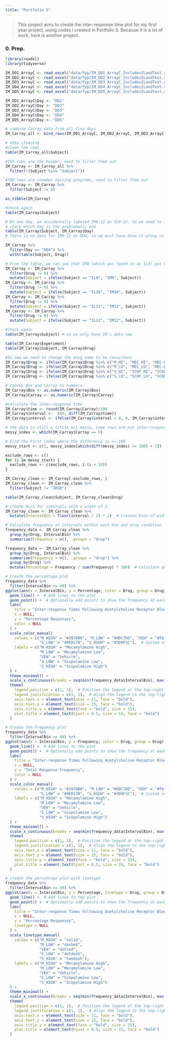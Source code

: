 ```yaml
---
title: "Portfolio 5"
---
```


> This project aims to create the inter-response time plot for my first year project, using codes I created in Portfolio 3. Because it is a lot of work, here is another project.

### 0. Prep.
```r
library(readxl)
library(tidyverse)

IM_DD1_ArrayC <- read_excel("data/fyp/IM_DD1_ArrayC_IncludesILandTest.xlsx")
IM_DD2_ArrayC <- read_excel("data/fyp/IM_DD2_ArrayC_IncludesILandTest.xlsx")
IM_DD3_ArrayC <- read_excel("data/fyp/IM_DD3_ArrayC_IncludesILandTest.xlsx")
IM_DD4_ArrayC <- read_excel("data/fyp/IM_DD4_ArrayC_IncludesILandTest.xlsx")
IM_DD5_ArrayC <- read_excel("data/fyp/IM_DD5_ArrayC_IncludesILandTest.xlsx")
```

```r
IM_DD1_ArrayC$Day <- "DD1"
IM_DD2_ArrayC$Day <- "DD2"
IM_DD3_ArrayC$Day <- "DD3"
IM_DD4_ArrayC$Day <- "DD4"
IM_DD5_ArrayC$Day <- "DD5"

# combine Carray data from all five days
IM_Carray_all <- bind_rows(IM_DD1_ArrayC, IM_DD2_ArrayC, IM_DD3_ArrayC, IM_DD4_ArrayC, IM_DD5_ArrayC)

# data cleaning
#clean the rows
table(IM_Carray_all$Subject) 

#155 rows are the header, need to filter them out
IM_Carray <- IM_Carray_all %>%
  filter(!(Subject %in% "Subject"))

#790 rows are chamber testing programs, need to filter them out
IM_Carray <- IM_Carray %>%
  filter(Subject != 0)

as_tibble(IM_Carray)

#check again 
table(IM_Carray$Subject) 

# On one day, we accidentally labeled IM9-12 as IL9-12. So we need to find the day and fix the data.
# check which day is the problematic one
table(IM_Carray$Subject, IM_Carray$Day)
# There is no data for IM9-12 on DD4, so we must have done it wrong on this day.

IM_Carray %>%
  filter(Day == "DD4") %>%
  with(table(Subject, Drug))

# From the table, we can see that IM9 (which was typed in as IL9) got VEH, IM10 got S_LO, IM11 got S_LO, and IM12 got VEH, which is consistent with what we have in the injection schedule. So now, we need to change the subject name to the right names, and filter out IL's data.
IM_Carray <- IM_Carray %>%
  filter(Drug != 0) %>%
  mutate(Subject = ifelse(Subject == "IL9", "IM9", Subject))
IM_Carray <- IM_Carray %>%
  filter(Drug != 0) %>%
  mutate(Subject = ifelse(Subject == "IL10", "IM10", Subject))
IM_Carray <- IM_Carray %>%
  filter(Drug != 0) %>%
  mutate(Subject = ifelse(Subject == "IL11", "IM11", Subject))
IM_Carray <- IM_Carray %>%
  filter(Drug != 0) %>%
  mutate(Subject = ifelse(Subject == "IL12", "IM12", Subject))

#check again 
table(IM_Carray$Subject) # so we only have IM's data now

table(IM_Carray$Experiment)
table(IM_Carray$Subject, IM_Carray$Drug)

#So now we need to change the drug name to be consistent
IM_Carray$Drug <- ifelse(IM_Carray$Drug %in% c("M_HI", "MEC_HI", "MEC-HI"), "M_HIGH", IM_Carray$Drug)
IM_Carray$Drug <- ifelse(IM_Carray$Drug %in% c("M_LO", "MEC_LO", "MEC-LO", "MEC-LOW"), "M_LOW", IM_Carray$Drug)
IM_Carray$Drug <- ifelse(IM_Carray$Drug %in% c("S_HI", "SCOP_HI", "SCOP-HI"), "S_HIGH", IM_Carray$Drug)
IM_Carray$Drug <- ifelse(IM_Carray$Drug %in% c("S_LO", "SCOP_LO", "SCOP-LOW", "SCP-LOW", "SCOP-LO"), "S_LOW", IM_Carray$Drug)

# convey Box and Carray to numbers
IM_Carray$Box <- as.numeric(IM_Carray$Box)
IM_Carray$Carray <- as.numeric(IM_Carray$Carray)

#calculate the inter-response time
IM_Carray$time <- round(IM_Carray$Carray)/100 
IM_Carray$interval <-  c(0, diff(IM_Carray$time))
IM_Carray$interval <- ifelse(IM_Carray$interval < 0, 0, IM_Carray$interval)

# the data is still a little bit messy, some rows are not inter-response time. I have no idea how to filter them out more efficiently, so here it is.
messy_index <- which(IM_Carray$Carray == 0)

# Find the first index where the difference is >= 100
messy_start <- c(1, messy_index[which(diff(messy_index) >= 100) + 1])

exclude_rows <- c()
for (i in messy_start) {
  exclude_rows <- c(exclude_rows, i:(i + 10))
}

IM_Carray_clean <- IM_Carray[-exclude_rows, ]
IM_Carray_clean <- IM_Carray_clean %>%
  filter(Subject != "IM10")

table(IM_Carray_clean$Subject, IM_Carray_clean$Drug)
```

```r
# Create bins for intervals with a width of 2
IM_Carray_clean <- IM_Carray_clean %>%
  mutate(IntervalBin = floor(interval / 2) * 2)  # Creates bins of width 2

# Calculate frequency of intervals within each bin and drug condition
frequency_data <- IM_Carray_clean %>%
  group_by(Drug, IntervalBin) %>%
  summarise(Frequency = n(), .groups = "drop")

frequency_data <- IM_Carray_clean %>%
  group_by(Drug, IntervalBin) %>%
  summarise(Frequency = n(), .groups = "drop") %>%
  group_by(Drug) %>%
  mutate(Percentage = Frequency / sum(Frequency) * 100)  # Calculate percentage

# Create the percentage plot
frequency_data %>%
  filter(IntervalBin <= 40) %>%
ggplot(aes(x = IntervalBin, y = Percentage, color = Drug, group = Drug)) +
  geom_line() +  # Add lines to the plot
  geom_point() +  # Optionally add points to show the frequency at each bin
  labs(
    title = "Inter-response Times Following Acetylcholine Receptor Blockade",
    x = NULL,
    y = "Percentage Responses",
    color = NULL
  ) +
  scale_color_manual(
    values = c("M_HIGH" = "#397DB0", "M_LOW" = "#9DC7DD", "VEH" = "#fbf0d9", 
               "S_LOW" = "#9ED17B", "S_HIGH" = "#3D9F3C"),  # Custom colors
    labels = c("M_HIGH" = "Mecamylamine High", 
               "M_LOW" = "Mecamylamine Low", 
               "VEH" = "Vehicle", 
               "S_LOW" = "Scopolamine Low", 
               "S_HIGH" = "Scopolamine High")
  ) +
  theme_minimal() +
  scale_x_continuous(breaks = seq(min(frequency_data$IntervalBin), max(frequency_data$IntervalBin), by = 2)) +  # Set x-axis breaks at intervals of 2
  theme(
    legend.position = c(1, 1),  # Position the legend at the top-right corner
    legend.justification = c(1, 1),  # Align the legend to the top-right corner
    axis.text.x = element_text(size = 11, face = "bold"), 
    axis.text.y = element_text(size = 15, face = "bold"),  
    axis.title.y = element_text(face = "bold", size = 15), 
    plot.title = element_text(hjust = 0.5, size = 15, face = "bold")
  )

# Create the Frequency plot
frequency_data %>%
  filter(IntervalBin <= 40) %>%
ggplot(aes(x = IntervalBin, y = Frequency, color = Drug, group = Drug)) +
  geom_line() +  # Add lines to the plot
  geom_point() +  # Optionally add points to show the frequency at each bin
  labs(
    title = "Inter-response Times Following Acetylcholine Receptor Blockade",
    x = NULL,
    y = "Total Response Frequency",
    color = NULL
  ) +
  scale_color_manual(
    values = c("M_HIGH" = "#397DB0", "M_LOW" = "#9DC7DD", "VEH" = "#fbf0d9", 
               "S_LOW" = "#9ED17B", "S_HIGH" = "#3D9F3C"),  # Custom colors
    labels = c("M_HIGH" = "Mecamylamine High", 
               "M_LOW" = "Mecamylamine Low", 
               "VEH" = "Vehicle", 
               "S_LOW" = "Scopolamine Low", 
               "S_HIGH" = "Scopolamine High")
  ) +
  theme_minimal() +
  scale_x_continuous(breaks = seq(min(frequency_data$IntervalBin), max(frequency_data$IntervalBin), by = 2)) +  # Set x-axis breaks at intervals of 2
  theme(
    legend.position = c(1, 1),  # Position the legend at the top-right corner
    legend.justification = c(1, 1),  # Align the legend to the top-right corner
    axis.text.x = element_text(size = 11, face = "bold"), 
    axis.text.y = element_text(size = 15, face = "bold"),  
    axis.title.y = element_text(face = "bold", size = 15), 
    plot.title = element_text(hjust = 0.5, size = 15, face = "bold")
  )

# Create the percentage plot with linetype
frequency_data %>%
  filter(IntervalBin <= 40) %>%
ggplot(aes(x = IntervalBin, y = Percentage, linetype = Drug, group = Drug)) +
  geom_line() +  # Add lines to the plot
  geom_point() +  # Optionally add points to show the frequency at each bin
  labs(
    title = "Inter-response Times Following Acetylcholine Receptor Blockade",
    x = NULL,
    y = "Percentage Responses",
    linetype = NULL
  ) +
  scale_linetype_manual(
    values = c("M_HIGH" = "solid", 
               "M_LOW" = "dashed", 
               "VEH" = "dotted", 
               "S_LOW" = "dotdash", 
               "S_HIGH" = "twodash"),
    labels = c("M_HIGH" = "Mecamylamine High", 
               "M_LOW" = "Mecamylamine Low", 
               "VEH" = "Vehicle", 
               "S_LOW" = "Scopolamine Low", 
               "S_HIGH" = "Scopolamine High")
  ) +
  theme_minimal() +
  scale_x_continuous(breaks = seq(min(frequency_data$IntervalBin), max(frequency_data$IntervalBin), by = 2)) +  # Set x-axis breaks at intervals of 2
  theme(
    legend.position = c(1, 1),  # Position the legend at the top-right corner
    legend.justification = c(1, 1),  # Align the legend to the top-right corner
    axis.text.x = element_text(size = 11, face = "bold"), 
    axis.text.y = element_text(size = 15, face = "bold"),  
    axis.title.y = element_text(face = "bold", size = 15), 
    plot.title = element_text(hjust = 0.5, size = 15, face = "bold")
  )
```


